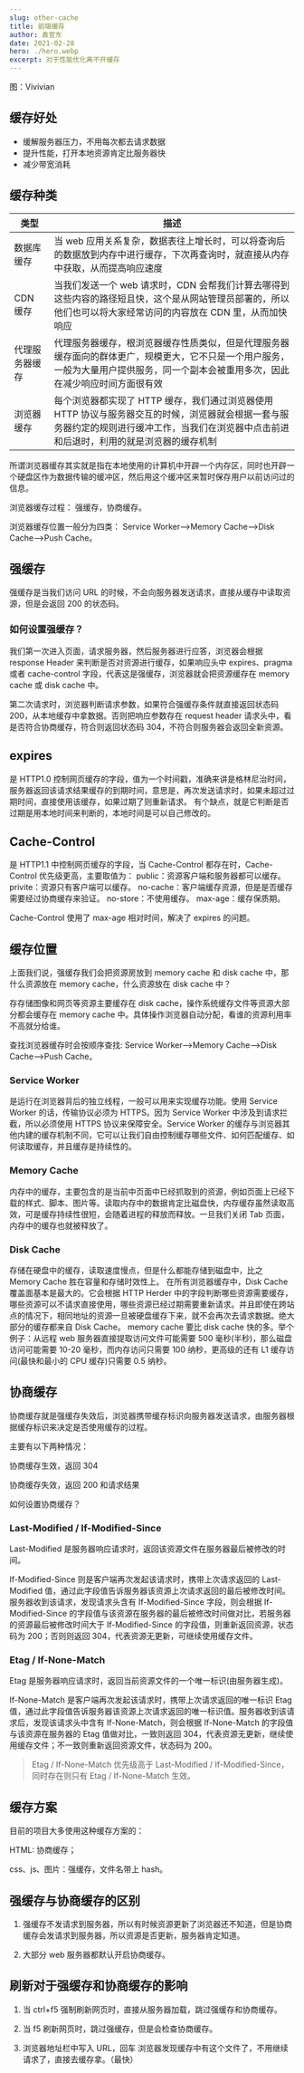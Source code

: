 ```yaml
---
slug: other-cache
title: 前端缓存
author: 袁官东
date: 2021-02-28
hero: ./hero.webp
excerpt: 对于性能优化离不开缓存
---
```


<div className={"img-desc"}>图：Vivivian</div>


## 缓存好处

- 缓解服务器压力，不用每次都去请求数据
- 提升性能，打开本地资源肯定比服务器快
- 减少带宽消耗

## 缓存种类

| 类型           | 描述                                                                                                                                                                                         |
| -------------- | -------------------------------------------------------------------------------------------------------------------------------------------------------------------------------------------- |
| 数据库缓存     | 当 web 应用关系复杂，数据表往上增长时，可以将查询后的数据放到内存中进行缓存，下次再查询时，就直接从内存中获取，从而提高响应速度                                                              |
| CDN 缓存       | 当我们发送一个 web 请求时，CDN 会帮我们计算去哪得到这些内容的路径短且快，这个是从网站管理员部署的，所以他们也可以将大家经常访问的内容放在 CDN 里，从而加快响应                               |
| 代理服务器缓存 | 代理服务器缓存，根浏览器缓存性质类似，但是代理服务器缓存面向的群体更广，规模更大，它不只是一个用户服务，一般为大量用户提供服务，同一个副本会被重用多次，因此在减少响应时间方面很有效         |
| 浏览器缓存     | 每个浏览器都实现了 HTTP 缓存，我们通过浏览器使用 HTTP 协议与服务器交互的时候，浏览器就会根据一套与服务器约定的规则进行缓冲工作，当我们在浏览器中点击前进和后退时，利用的就是浏览器的缓存机制 |

所谓浏览器缓存其实就是指在本地使用的计算机中开辟一个内存区，同时也开辟一个硬盘区作为数据传输的缓冲区，然后用这个缓冲区来暂时保存用户以前访问过的信息。

浏览器缓存过程： 强缓存，协商缓存。

浏览器缓存位置一般分为四类： Service Worker-->Memory Cache-->Disk Cache-->Push Cache。

## 强缓存

强缓存是当我们访问 URL 的时候，不会向服务器发送请求，直接从缓存中读取资源，但是会返回 200 的状态码。

### 如何设置强缓存？

我们第一次进入页面，请求服务器，然后服务器进行应答，浏览器会根据 response Header 来判断是否对资源进行缓存，如果响应头中 expires、pragma 或者 cache-control 字段，代表这是强缓存，浏览器就会把资源缓存在 memory cache 或 disk cache 中。

第二次请求时，浏览器判断请求参数，如果符合强缓存条件就直接返回状态码 200，从本地缓存中拿数据。否则把响应参数存在 request header 请求头中，看是否符合协商缓存，符合则返回状态码 304，不符合则服务器会返回全新资源。

## expires

是 HTTP1.0 控制网页缓存的字段，值为一个时间戳，准确来讲是格林尼治时间，服务器返回该请求结果缓存的到期时间，意思是，再次发送请求时，如果未超过过期时间，直接使用该缓存，如果过期了则重新请求。
有个缺点，就是它判断是否过期是用本地时间来判断的，本地时间是可以自己修改的。

## Cache-Control

是 HTTP1.1 中控制网页缓存的字段，当 Cache-Control 都存在时，Cache-Control 优先级更高，主要取值为：
public：资源客户端和服务器都可以缓存。
privite：资源只有客户端可以缓存。
no-cache：客户端缓存资源，但是是否缓存需要经过协商缓存来验证。
no-store：不使用缓存。
max-age：缓存保质期。

Cache-Control 使用了 max-age 相对时间，解决了 expires 的问题。

## 缓存位置

上面我们说，强缓存我们会把资源房放到 memory cache 和 disk cache 中，那什么资源放在 memory cache，什么资源放在 disk cache 中？

存存储图像和网页等资源主要缓存在 disk cache，操作系统缓存文件等资源大部分都会缓存在 memory cache 中。具体操作浏览器自动分配，看谁的资源利用率不高就分给谁。

查找浏览器缓存时会按顺序查找: Service Worker-->Memory Cache-->Disk Cache-->Push Cache。

### Service Worker

是运行在浏览器背后的独立线程，一般可以用来实现缓存功能。使用 Service Worker 的话，传输协议必须为 HTTPS。因为 Service Worker 中涉及到请求拦截，所以必须使用 HTTPS 协议来保障安全。Service Worker 的缓存与浏览器其他内建的缓存机制不同，它可以让我们自由控制缓存哪些文件、如何匹配缓存、如何读取缓存，并且缓存是持续性的。

### Memory Cache

内存中的缓存，主要包含的是当前中页面中已经抓取到的资源，例如页面上已经下载的样式、脚本、图片等。读取内存中的数据肯定比磁盘快，内存缓存虽然读取高效，可是缓存持续性很短，会随着进程的释放而释放。一旦我们关闭 Tab 页面，内存中的缓存也就被释放了。

### Disk Cache

存储在硬盘中的缓存，读取速度慢点，但是什么都能存储到磁盘中，比之 Memory Cache 胜在容量和存储时效性上。
在所有浏览器缓存中，Disk Cache 覆盖面基本是最大的。它会根据 HTTP Herder 中的字段判断哪些资源需要缓存，哪些资源可以不请求直接使用，哪些资源已经过期需要重新请求。并且即使在跨站点的情况下，相同地址的资源一旦被硬盘缓存下来，就不会再次去请求数据。绝大部分的缓存都来自 Disk Cache。
memory cache 要比 disk cache 快的多。举个例子：从远程 web 服务器直接提取访问文件可能需要 500 毫秒(半秒)，那么磁盘访问可能需要 10-20 毫秒，而内存访问只需要 100 纳秒，更高级的还有 L1 缓存访问(最快和最小的 CPU 缓存)只需要 0.5 纳秒。

## 协商缓存

协商缓存就是强缓存失效后，浏览器携带缓存标识向服务器发送请求，由服务器根据缓存标识来决定是否使用缓存的过程。

主要有以下两种情况：

协商缓存生效，返回 304

协商缓存失效，返回 200 和请求结果

如何设置协商缓存？

### Last-Modified / If-Modified-Since

Last-Modified 是服务器响应请求时，返回该资源文件在服务器最后被修改的时间。

If-Modified-Since 则是客户端再次发起该请求时，携带上次请求返回的 Last-Modified 值，通过此字段值告诉服务器该资源上次请求返回的最后被修改时间。服务器收到该请求，发现请求头含有 If-Modified-Since 字段，则会根据 If-Modified-Since 的字段值与该资源在服务器的最后被修改时间做对比，若服务器的资源最后被修改时间大于 If-Modified-Since 的字段值，则重新返回资源，状态码为 200；否则则返回 304，代表资源无更新，可继续使用缓存文件。

### Etag / If-None-Match

Etag 是服务器响应请求时，返回当前资源文件的一个唯一标识(由服务器生成)。

If-None-Match 是客户端再次发起该请求时，携带上次请求返回的唯一标识 Etag 值，通过此字段值告诉服务器该资源上次请求返回的唯一标识值。服务器收到该请求后，发现该请求头中含有 If-None-Match，则会根据 If-None-Match 的字段值与该资源在服务器的 Etag 值做对比，一致则返回 304，代表资源无更新，继续使用缓存文件；不一致则重新返回资源文件，状态码为 200。

> Etag / If-None-Match 优先级高于 Last-Modified / If-Modified-Since，同时存在则只有 Etag / If-None-Match 生效。

## 缓存方案

目前的项目大多使用这种缓存方案的：

HTML: 协商缓存；

css、js、图片：强缓存，文件名带上 hash。

## 强缓存与协商缓存的区别

1. 强缓存不发请求到服务器，所以有时候资源更新了浏览器还不知道，但是协商缓存会发请求到服务器，所以资源是否更新，服务器肯定知道。

2. 大部分 web 服务器都默认开启协商缓存。

## 刷新对于强缓存和协商缓存的影响

1. 当 ctrl+f5 强制刷新网页时，直接从服务器加载，跳过强缓存和协商缓存。

2. 当 f5 刷新网页时，跳过强缓存，但是会检查协商缓存。

3. 浏览器地址栏中写入 URL，回车 浏览器发现缓存中有这个文件了，不用继续请求了，直接去缓存拿。（最快）
